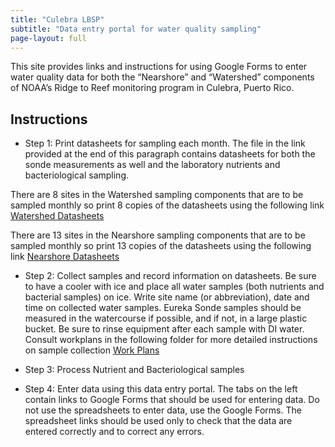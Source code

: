 ```yaml
---
title: "Culebra LBSP"
subtitle: "Data entry portal for water quality sampling"
page-layout: full
---
```


This site provides links and instructions for using Google Forms to enter water quality data for both the "Nearshore" and "Watershed" components of NOAA's Ridge to Reef monitoring program in Culebra, Puerto Rico. 

## Instructions

* Step 1: Print datasheets for sampling each month. The file in the link provided at the end of this paragraph contains datasheets for both the sonde measurements as well and the laboratory nutrients and bacteriological sampling. 

There are 8 sites in the Watershed sampling components that are to be sampled monthly so print 8 copies of the datasheets using the following link [Watershed Datasheets](https://docs.google.com/document/d/17oZ_msC6d49UCro2x92w2r4P4DCnu0YX/edit)

There are 13 sites in the Nearshore sampling components that are to be sampled monthly so print 13 copies of the datasheets using the following link [Nearshore Datasheets](https://docs.google.com/document/d/1blpa4Iob9zMFprBdBVjw-C5EYTtMRYO7/edit)

* Step 2: Collect samples and record information on datasheets. Be sure to have a cooler with ice and place all water samples (both nutrients and bacterial samples) on ice. Write site name (or abbreviation), date and time on collected water samples. Eureka Sonde samples should be measured in the watercourse if possible, and if not, in a large plastic bucket. Be sure to rinse equipment after each sample with DI water. Consult workplans in the following folder for more detailed instructions on sample collection [Work Plans](https://drive.google.com/drive/u/1/folders/1Jfijtywj3ZfLIrinoLc9D4M8A9y6mx2z)

* Step 3: Process Nutrient and Bacteriological samples

* Step 4: Enter data using this data entry portal. The tabs on the left contain links to Google Forms that should be used for entering data. Do not use the spreadsheets to enter data, use the Google Forms. The spreadsheet links should be used only to check that the data are entered correctly and to correct any errors. 



